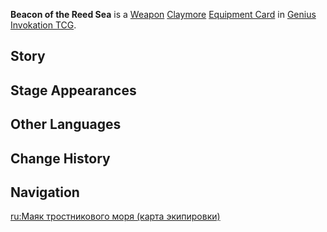 {{About|the [[Genius Invokation TCG]] Equipment Card|the [[Claymore]]|Beacon of the Reed Sea}}
{{Genius Invokation TCG Infobox
|title     = Beacon of the Reed Sea
|id        = 311306
|image     = Beacon of the Reed Sea Equipment Card.png
|type      = Equipment Card
|group     = Weapon;Claymore
|effect    = '''The character deals +1 DMG.'''<br>'''After the character uses an Elemental Skill:''' +1 additional DMG dealt by character this Round the next time they deal DMG. (Once per Round)<br>'''After this character takes DMG:''' +1 additional DMG dealt by character this Round the next time they deal DMG. (Once per Round)
|matching  = 3
|source1   = {{Sold By}}
}}
'''Beacon of the Reed Sea''' is a [[Weapon Card|Weapon]] [[Claymore Card|Claymore]] [[Equipment Card]] in [[Genius Invokation TCG]].

==Story==
{{Description|"On top of the ruins of the pool where the regalia of past executions of offenders was excavated, those who had lost the dream of the desert, yet were unwilling to give up their vast sea of sand gathered.<br>In the name of the Reed Sea that never existed, they connected with the dream that was promised to them..."|title=Desert Watch: Beacon of the Reed Sea}}

==Stage Appearances==
{{Genius Invokation TCG Stage Appearances}}

==Other Languages==
{{Other Languages|Transclude=Beacon of the Reed Sea;1#0}}

==Change History==
{{Change History|4.3}}

==Navigation==
{{Genius Invokation TCG Navbox|Equipment Card}}

[[ru:Маяк тростникового моря (карта экипировки)]]